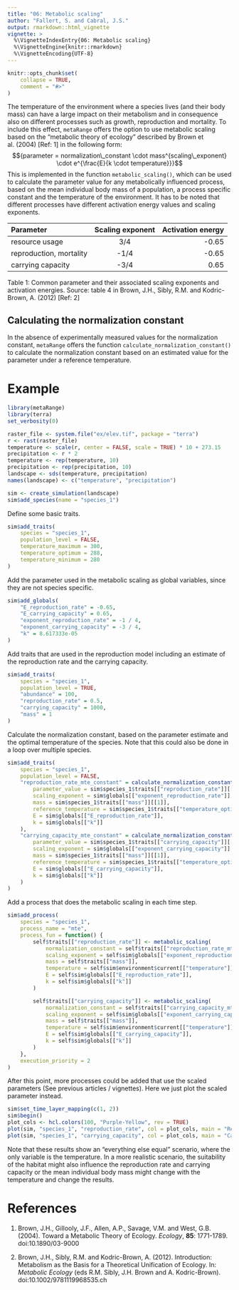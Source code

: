 ---
title: "06: Metabolic scaling"
author: "Fallert, S. and Cabral, J.S."
output: rmarkdown::html_vignette
vignette: >
  %\VignetteIndexEntry{06: Metabolic scaling}
  %\VignetteEngine{knitr::rmarkdown}
  %\VignetteEncoding{UTF-8}
---

```{r, include = FALSE}
knitr::opts_chunk$set(
    collapse = TRUE,
    comment = "#>"
)
```

The temperature of the environment where a species lives (and their body mass) can have a large impact on their metabolism and in consequence also on different processes such as growth, reproduction and mortality.
To include this effect, `metaRange` offers the option to use metabolic scaling based on the "metabolic theory of ecology" described by Brown et al. (2004) [Ref: 1] in the following form:
$${parameter = normalization\_constant \cdot mass^{scaling\_exponent} \cdot e^{\frac{E}{k \cdot temperature}}}$$
This is implemented in the function `metabolic_scaling()`, which can be used to calculate the parameter value for any metabolically influenced process, based on the mean individual body mass of a population, a process specific constant and the temperature of the environment.
It has to be noted that different processes have different activation energy values and scaling exponents.

| Parameter  | Scaling exponent | Activation energy         |
| :------------ | :-----------: | -------------------: |
| resource usage | 3/4 | -0.65 |
| reproduction, mortality | -1/4 | -0.65 |
| carrying capacity | -3/4 | 0.65 |

Table 1: Common parameter and their associated scaling exponents and activation energies. Source: table 4 in Brown, J.H., Sibly, R.M. and Kodric-Brown, A. (2012) [Ref: 2]

## Calculating the normalization constant
In the absence of experimentally measured values for the normalization constant, `metaRange` offers the function `calculate_normalization_constant()` to calculate the normalization constant based on an estimated value for the parameter under a reference temperature.

# Example
```{r setup}
library(metaRange)
library(terra)
set_verbosity(0)

raster_file <- system.file("ex/elev.tif", package = "terra")
r <- rast(raster_file)
temperature <- scale(r, center = FALSE, scale = TRUE) * 10 + 273.15
precipitation <- r * 2
temperature <- rep(temperature, 10)
precipitation <- rep(precipitation, 10)
landscape <- sds(temperature, precipitation)
names(landscape) <- c("temperature", "precipitation")

sim <- create_simulation(landscape)
sim$add_species(name = "species_1")
```
Define some basic traits.
```{r define_traits}
sim$add_traits(
    species = "species_1",
    population_level = FALSE,
    temperature_maximum = 300,
    temperature_optimum = 288,
    temperature_minimum = 280
)
```
Add the parameter used in the metabolic scaling as global variables, since they are not species specific.
```{r global}
sim$add_globals(
    "E_reproduction_rate" = -0.65,
    "E_carrying_capacity" = 0.65,
    "exponent_reproduction_rate" = -1 / 4,
    "exponent_carrying_capacity" = -3 / 4,
    "k" = 8.617333e-05
)
```

Add traits that are used in the reproduction model including an estimate of the reproduction rate and the carrying capacity.
```{r add_rep_traits}
sim$add_traits(
    species = "species_1",
    population_level = TRUE,
    "abundance" = 100,
    "reproduction_rate" = 0.5,
    "carrying_capacity" = 1000,
    "mass" = 1
)
```

Calculate the normalization constant, based on the parameter estimate and the optimal temperature of the species.
Note that this could also be done in a loop over multiple species.
```{r add_more_traits}
sim$add_traits(
    species = "species_1",
    population_level = FALSE,
    "reproduction_rate_mte_constant" = calculate_normalization_constant(
        parameter_value = sim$species_1$traits[["reproduction_rate"]][[1]],
        scaling_exponent = sim$globals[["exponent_reproduction_rate"]],
        mass = sim$species_1$traits[["mass"]][[1]],
        reference_temperature = sim$species_1$traits[["temperature_optimum"]],
        E = sim$globals[["E_reproduction_rate"]],
        k = sim$globals[["k"]]
    ),
    "carrying_capacity_mte_constant" = calculate_normalization_constant(
        parameter_value = sim$species_1$traits[["carrying_capacity"]][[1]],
        scaling_exponent = sim$globals[["exponent_carrying_capacity"]],
        mass = sim$species_1$traits[["mass"]][[1]],
        reference_temperature = sim$species_1$traits[["temperature_optimum"]],
        E = sim$globals[["E_carrying_capacity"]],
        k = sim$globals[["k"]]
    )
)
```

Add a process that does the metabolic scaling in each time step.
```{r add_processes}
sim$add_process(
    species = "species_1",
    process_name = "mte",
    process_fun = function() {
        self$traits[["reproduction_rate"]] <- metabolic_scaling(
            normalization_constant = self$traits[["reproduction_rate_mte_constant"]],
            scaling_exponent = self$sim$globals[["exponent_reproduction_rate"]],
            mass = self$traits[["mass"]],
            temperature = self$sim$environment$current[["temperature"]],
            E = self$sim$globals[["E_reproduction_rate"]],
            k = self$sim$globals[["k"]]
        )

        self$traits[["carrying_capacity"]] <- metabolic_scaling(
            normalization_constant = self$traits[["carrying_capacity_mte_constant"]],
            scaling_exponent = self$sim$globals[["exponent_carrying_capacity"]],
            mass = self$traits[["mass"]],
            temperature = self$sim$environment$current[["temperature"]],
            E = self$sim$globals[["E_carrying_capacity"]],
            k = self$sim$globals[["k"]]
        )
    },
    execution_priority = 2
)
```

After this point, more processes could be added that use the scaled parameters (See previous articles / vignettes).
Here we just plot the scaled parameter instead.
```{r add_processes2, fig.show="hold"}
sim$set_time_layer_mapping(c(1, 2))
sim$begin()
plot_cols <- hcl.colors(100, "Purple-Yellow", rev = TRUE)
plot(sim, "species_1", "reproduction_rate", col = plot_cols, main = "Reproduction rate")
plot(sim, "species_1", "carrying_capacity", col = plot_cols, main = "Carrying capacity")
```

Note that these results show an "everything else equal" scenario, where the only variable is the temperature.
In a more realistic scenario, the suitability of the habitat might also influence the reproduction rate and carrying capacity or the mean
individual body mass might change with the temperature and change the results.

# References
(1) Brown, J.H., Gillooly, J.F., Allen, A.P., Savage, V.M. and West, G.B. (2004).
Toward a Metabolic Theory of Ecology. *Ecology*, **85**: 1771-1789.
doi:10.1890/03-9000

(2) Brown, J.H., Sibly, R.M. and Kodric-Brown, A. (2012).
Introduction: Metabolism as the Basis for a Theoretical Unification of Ecology.
In: *Metabolic Ecology* (eds R.M. Sibly, J.H. Brown and A. Kodric-Brown).
doi:10.1002/9781119968535.ch
